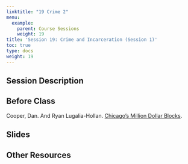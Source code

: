 ```yaml
---
linktitle: "19 Crime 2"
menu:
  example:
    parent: Course Sessions
    weight: 19
title: 'Session 19: Crime and Incarceration (Session 1)'
toc: true
type: docs
weight: 19
---
```


## Session Description

## Before Class

Cooper, Dan. And Ryan Lugalia-Hollan. [Chicago’s Million Dollar Blocks](https://chicagosmilliondollarblocks.com).

## Slides

## Other Resources
